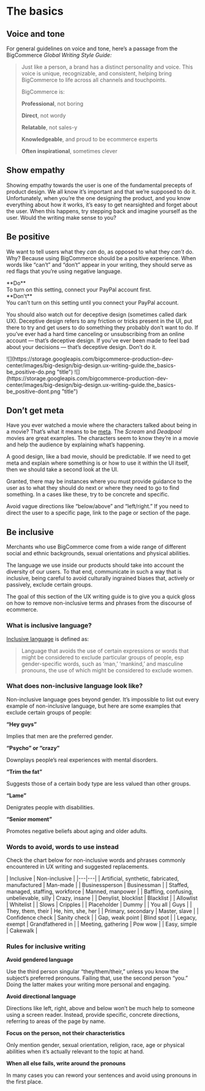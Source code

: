 
# The basics

## Voice and tone

For general guidelines on voice and tone, here’s a passage from the BigCommerce _Global Writing Style Guide:_

> Just like a person, a brand has a distinct personality and voice. This voice is unique, recognizable, and consistent, helping bring BigCommerce to life across all channels and touchpoints.
> 
> BigCommerce is:
> 
> **Professional**, not boring
> 
> **Direct**, not wordy
> 
> **Relatable**, not sales-y
> 
> **Knowledgeable**, and proud to be ecommerce experts
> 
> **Often inspirational**, sometimes clever

## Show empathy

Showing empathy towards the user is one of the fundamental precepts of product design. We all know it’s important and that we’re supposed to do it. Unfortunately, when you’re the one designing the product, and you know everything about how it works, it’s easy to get nearsighted and forget about the user. When this happens, try stepping back and imagine yourself as the user. Would the writing make sense to you?

## Be positive

We want to tell users what they _can_ do, as opposed to what they _can’t_ do. Why? Because using BigCommerce should be a positive experience. When words like “can’t” and “don’t” appear in your writing, they should serve as red flags that you’re using negative language.

<DosAndDonts>
<Dos hideHeader={true}>
<div class="hidden">
**Do**
</div>
<div>
To turn on this setting, connect your PayPal account first.
</div>
</Dos>
<Donts hideHeader={true}>
<div class="hidden">
**Don't**
</div>
<div>
You can’t turn on this setting until you connect your PayPal account.
</div>
</Donts>
</DosAndDonts>

You should also watch out for deceptive design (sometimes called dark UX). Deceptive design refers to any friction or tricks present in the UI, put there to try and get users to do something they probably don’t want to do. If you’ve ever had a hard time canceling or unsubscribing from an online account — that’s deceptive design. If you’ve ever been made to feel bad about your decisions — that’s deceptive design. Don’t do it.



<DosAndDonts>
<Dos>
![](https://storage.googleapis.com/bigcommerce-production-dev-center/images/big-design/big-design.ux-writing-guide.the_basics-be_positive-do.png "title")
</Dos>
<Donts>
![](https://storage.googleapis.com/bigcommerce-production-dev-center/images/big-design/big-design.ux-writing-guide.the_basics-be_positive-dont.png "title")
</Donts>
</DosAndDonts>

## Don’t get meta

Have you ever watched a movie where the characters talked about being in a movie? That’s what it means to be [meta](https://www.merriam-webster.com/dictionary/meta "https://www.merriam-webster.com/dictionary/meta"). The _Scream_ and _Deadpool_ movies are great examples. The characters seem to know they’re in a movie and help the audience by explaining what’s happening.

A good design, like a bad movie, should be predictable. If we need to get meta and explain where something is or how to use it within the UI itself, then we should take a second look at the UI.

Granted, there may be instances where you must provide guidance to the user as to what they should do next or where they need to go to find something. In a cases like these, try to be concrete and specific. 

Avoid vague directions like “below/above” and “left/right.” If you need to direct the user to a specific page, link to the page or section of the page.

## Be inclusive

Merchants who use BigCommerce come from a wide range of different social and ethnic backgrounds, sexual orientations and physical abilities.

The language we use inside our products should take into account the diversity of our users. To that end, communicate in such a way that is inclusive, being careful to avoid culturally ingrained biases that, actively or passively, exclude certain groups.

The goal of this section of the UX writing guide is to give you a quick gloss on how to remove non-inclusive terms and phrases from the discourse of ecommerce.

### What is inclusive language?

[Inclusive language](https://www.collinsdictionary.com/dictionary/english/inclusive-language "https://www.collinsdictionary.com/dictionary/english/inclusive-language") is defined as:

> Language that avoids the use of certain expressions or words that might be considered to exclude particular groups of people, esp gender-specific words, such as ‘man,’ ‘mankind,’ and masculine pronouns, the use of which might be considered to exclude women.

### What does non-inclusive language look like?

Non-inclusive language goes beyond gender. It’s impossible to list out every example of non-inclusive language, but here are some examples that exclude certain groups of people:

**“Hey guys”**

Implies that men are the preferred gender.

**“Psycho” or “crazy”**

Downplays people’s real experiences with mental disorders.

**“Trim the fat”**

Suggests those of a certain body type are less valued than other groups.

**“Lame”**

Denigrates people with disabilities.

**“Senior moment”**

Promotes negative beliefs about aging and older adults.

### Words to avoid, words to use instead

Check the chart below for non-inclusive words and phrases commonly encountered in UX writing and suggested replacements.

<ComparisonTable>
| Inclusive |  Non-inclusive |
|---|---|
| Artificial, synthetic, fabricated, manufactured   | Man-made |
| Businessperson                                    | Businessman |
| Staffed, managed, staffing, workforce             | Manned, manpower |
| Baffling, confusing, unbelievable, silly          | Crazy, insane |
| Denylist, blocklist                               | Blacklist |
| Allowlist                                         | Whitelist |
| Slows                                             | Cripples |
| Placeholder                                       | Dummy |
| You all                                           | Guys |
| They, them, their                                 | He, him, she, her |
| Primary, secondary                                | Master, slave |
| Confidence check                                  | Sanity check |
| Gap, weak point                                   | Blind spot |
| Legacy, exempt                                    | Grandfathered in |
| Meeting, gathering                                | Pow wow |
| Easy, simple                                      | Cakewalk |
</ComparisonTable>

### Rules for inclusive writing

**Avoid gendered language**

Use the third person singular “they/them/their,” unless you know the subject’s preferred pronouns. Failing that, use the second person “you.” Doing the latter makes your writing more personal and engaging.

**Avoid directional language**

Directions like left, right, above and below won’t be much help to someone using a screen reader. Instead, provide specific, concrete directions, referring to areas of the page by name.

**Focus on the person, not their characteristics**

Only mention gender, sexual orientation, religion, race, age or physical abilities when it’s actually relevant to the topic at hand.

**When all else fails, write around the pronouns**

In many cases you can reword your sentences and avoid using pronouns in the first place.

